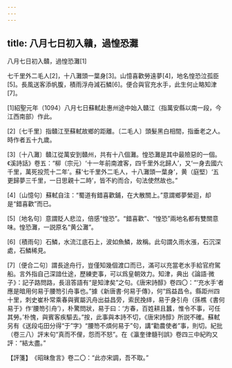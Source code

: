 ```yaml
---
---
---
```

title: 八月七日初入贛，過惶恐灘
---



八月七日初入贛，過惶恐灘[1]


七千里外二毛人[2]，十八灘頭一葉身[3]。山憶喜歡勞遠夢[4]，地名惶恐泣孤臣[5]。長風送客添帆腹，積雨浮舟減石鱗[6]。便合與官充水手，此生何止略知津[7]。

[1]紹聖元年（1094）八月七日蘇軾赴惠州途中始入贛江（指萬安縣以南一段，今江西南部）作此。

[2]〔七千里〕指贛江至蘇軾故鄉的距離。〔二毛人〕頭髮黑白相間，指垂老之人。時作者五十九歲。

[3]〔十八灘〕贛江從萬安到贛州，共有十八個灘。惶恐灘是其中最險惡的一個。《溪詩話》卷五：“柳（宗元）‘十一年前南渡客，四千里外北歸人’，又‘一身去國六千里，萬死投荒十二年’。蘇‘七千里外二毛人，十八灘頭一葉身’，黄（庭堅）‘五更歸夢三千里，一日思親十二時’，皆不約而合，句法使然故也。”

[4]〔山憶句〕蘇軾自注：“蜀道有錯喜歡鋪，在大散關上。”意謂鄉夢縈迴，却是“錯喜歡”而已。

[5]〔地名句〕意謂貶人悲泣，倍感“惶恐”。“錯喜歡”、“惶恐”兩地名都有雙關意味。惶恐灘，一説原名“黄公灘”。

[6]〔積雨句〕石鱗，水流江底石上，波如魚鱗，故稱。此句謂久雨水漲，石沉深處，石鱗稀見。

[7]〔便合二句〕謂長途舟行，豈僅知幾個渡口而已，滿可以充當老水手給官府駕船。言外指自己深諳仕途，歷練吏事，可以爲皇朝效力。知津，典出《論語·微子》：記子路問路，長沮答語有“是知津矣”之句。《唐宋詩醇》卷四〇：“‘充水手’者應是暗用何易于腰笏引舟事也。”據《新唐書·何易于傳》，何“爲益昌令。縣距州四十里，刺史崔朴常乘春與賓屬汎舟出益昌旁，索民挽繂，易于身引舟（孫樵《書何易于》作‘腰笏引舟’），朴驚問狀，易于曰：‘方春，百姓耕且蠶，惟令不事，可任其勞。’朴愧，與賓客疾驅去。”按，此事與本詩不切，《唐宋詩醇》所説不確。蘇軾另有《送段屯田分得“于”字》“腰笏不煩何易于”句，講“勸農使者”事，則切。紀批（卷三八）評末句“真而不俚，怨而不怒”。在《瀛奎律髓刊誤》卷四三中紀昀又評：“結太盡。”

【評箋】　《昭昧詹言》卷二〇：“此亦宋調，吾不取。”